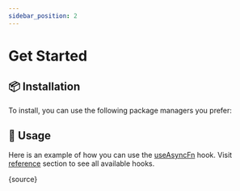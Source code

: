 ```yaml
---
sidebar_position: 2
---
```


# Get Started

## 📦 Installation

To install, you can use the following package managers you prefer:


<Installation npmName='@shined/use' />

## 🎨 Usage

Here is an example of how you can use the [useAsyncFn](/reference/use-async-fn) hook. Visit [reference](/reference) section to see all available hooks.


<App />

<RawCode>{source}</RawCode>
